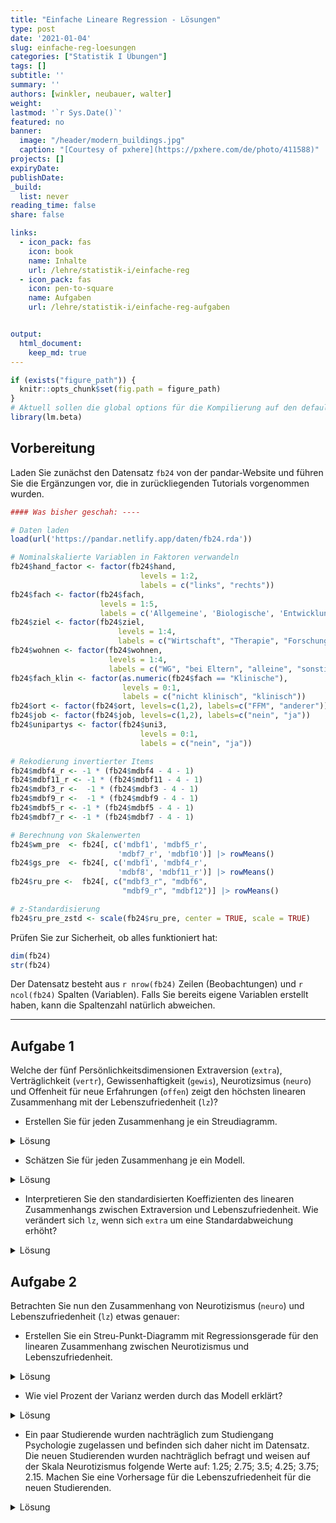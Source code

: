 ```yaml
---
title: "Einfache Lineare Regression - Lösungen" 
type: post
date: '2021-01-04' 
slug: einfache-reg-loesungen 
categories: ["Statistik I Übungen"] 
tags: [] 
subtitle: ''
summary: '' 
authors: [winkler, neubauer, walter] 
weight: 
lastmod: '`r Sys.Date()`'
featured: no
banner:
  image: "/header/modern_buildings.jpg"
  caption: "[Courtesy of pxhere](https://pxhere.com/de/photo/411588)"
projects: []
expiryDate: 
publishDate: 
_build:
  list: never
reading_time: false
share: false

links:
  - icon_pack: fas
    icon: book
    name: Inhalte
    url: /lehre/statistik-i/einfache-reg
  - icon_pack: fas
    icon: pen-to-square
    name: Aufgaben
    url: /lehre/statistik-i/einfache-reg-aufgaben


output:
  html_document:
    keep_md: true
---
```


```r
if (exists("figure_path")) {
  knitr::opts_chunk$set(fig.path = figure_path)
}
# Aktuell sollen die global options für die Kompilierung auf den default Einstellungen gelassen werden
library(lm.beta)
```

## Vorbereitung

Laden Sie zunächst den Datensatz `fb24` von der pandar-Website und führen Sie die Ergänzungen vor, die in zurückliegenden Tutorials vorgenommen wurden. 

```r
#### Was bisher geschah: ----

# Daten laden
load(url('https://pandar.netlify.app/daten/fb24.rda'))  

# Nominalskalierte Variablen in Faktoren verwandeln
fb24$hand_factor <- factor(fb24$hand,
                             levels = 1:2,
                             labels = c("links", "rechts"))
fb24$fach <- factor(fb24$fach,
                    levels = 1:5,
                    labels = c('Allgemeine', 'Biologische', 'Entwicklung', 'Klinische', 'Diag./Meth.'))
fb24$ziel <- factor(fb24$ziel,
                        levels = 1:4,
                        labels = c("Wirtschaft", "Therapie", "Forschung", "Andere"))
fb24$wohnen <- factor(fb24$wohnen, 
                      levels = 1:4, 
                      labels = c("WG", "bei Eltern", "alleine", "sonstiges"))
fb24$fach_klin <- factor(as.numeric(fb24$fach == "Klinische"),
                         levels = 0:1,
                         labels = c("nicht klinisch", "klinisch"))
fb24$ort <- factor(fb24$ort, levels=c(1,2), labels=c("FFM", "anderer"))
fb24$job <- factor(fb24$job, levels=c(1,2), labels=c("nein", "ja"))
fb24$unipartys <- factor(fb24$uni3,
                             levels = 0:1,
                             labels = c("nein", "ja"))

# Rekodierung invertierter Items
fb24$mdbf4_r <- -1 * (fb24$mdbf4 - 4 - 1)
fb24$mdbf11_r <- -1 * (fb24$mdbf11 - 4 - 1)
fb24$mdbf3_r <-  -1 * (fb24$mdbf3 - 4 - 1)
fb24$mdbf9_r <-  -1 * (fb24$mdbf9 - 4 - 1)
fb24$mdbf5_r <- -1 * (fb24$mdbf5 - 4 - 1)
fb24$mdbf7_r <- -1 * (fb24$mdbf7 - 4 - 1)

# Berechnung von Skalenwerten
fb24$wm_pre  <- fb24[, c('mdbf1', 'mdbf5_r', 
                        'mdbf7_r', 'mdbf10')] |> rowMeans()
fb24$gs_pre  <- fb24[, c('mdbf1', 'mdbf4_r', 
                        'mdbf8', 'mdbf11_r')] |> rowMeans()
fb24$ru_pre <-  fb24[, c("mdbf3_r", "mdbf6", 
                         "mdbf9_r", "mdbf12")] |> rowMeans()

# z-Standardisierung
fb24$ru_pre_zstd <- scale(fb24$ru_pre, center = TRUE, scale = TRUE)

```

Prüfen Sie zur Sicherheit, ob alles funktioniert hat: 

```r
dim(fb24)
str(fb24)
```

Der Datensatz besteht aus `r nrow(fb24)` Zeilen (Beobachtungen) und `r ncol(fb24)` Spalten (Variablen). Falls Sie bereits eigene Variablen erstellt haben, kann die Spaltenzahl natürlich abweichen.

***
    
   
## Aufgabe 1
Welche der fünf Persönlichkeitsdimensionen Extraversion (`extra`), Verträglichkeit (`vertr`), Gewissenhaftigkeit (`gewis`), Neurotizsimus (`neuro`) und Offenheit für neue Erfahrungen (`offen`) zeigt den höchsten linearen Zusammenhang mit der Lebenszufriedenheit (`lz`)?

  * Erstellen Sie für jeden Zusammenhang je ein Streudiagramm.

<details><summary>Lösung</summary>

**`extra`:**
```r
plot(fb24$extra, fb24$lz, xlim = c(0, 6), ylim = c(0, 7), pch = 19)
```

**`vertr`:**
```r
plot(fb24$vertr, fb24$lz, xlim = c(0, 6), ylim = c(0, 7), pch = 19)
```

**`gewis`:**
```r
plot(fb24$gewis, fb24$lz, xlim = c(0, 6), ylim = c(0, 7), pch = 19)
```

**`neuro`:**
```r
plot(fb24$neuro, fb24$lz, xlim = c(0, 6), ylim = c(0, 7), pch = 19)
```

**`intel`:**
```r
plot(fb24$offen, fb24$lz, xlim = c(0, 6), ylim = c(0, 7), pch = 19)
```

</details>

  * Schätzen Sie für jeden Zusammenhang je ein Modell.

<details><summary>Lösung</summary>

**`extra`:**
```r
fme <- lm(lz ~ extra, fb24)
summary(fme)
```

**`vertr`:**
```r
fmv <- lm(lz ~ vertr, fb24)
summary(fmv)
```

**`gewis`:**
```r
fmg <- lm(lz ~ gewis, fb24)
summary(fmg)
```

**`neuro`:**
```r
fmn <- lm(lz ~ neuro, fb24)
summary(fmn)
```

**`intel`:**
```r
fmo <- lm(lz ~ offen, fb24)
summary(fmo)
```
Wenn wir die Koeffizienten der Modelle vergleichen, sehen wir, dass `extra` den stärksten linearen Zusammenhang mit `lz` aufweist (Hinweis: für den Vergleich der Modelle vergleichen wir den Determinationskoeffizienten der fünf Modelle = Multiple R-squared im R-Output! Dieser ist für das Modell mit dem Prädiktor Extraversion am höchsten)

</details>

  * Interpretieren Sie den standardisierten Koeffizienten des linearen Zusammenhangs zwischen Extraversion und Lebenszufriedenheit. Wie verändert sich `lz`, wenn sich `extra` um eine Standardabweichung erhöht?
 
<details><summary>Lösung</summary>

Für diese Aufgabe gibt es zwei Lösungsansätze.

1. Das Einbauen der scale()-Funktion in unser Regressionsmodell.

2. Das Verwenden der lm.beta()-Funktion aus dem gleichnamigen Paket.

Es gilt zu Beachten:
Wenn wir die Lösung zwischen den zwei Ansätzen vergleichen, ist der Wert des standardisierten Koeffizienten nicht exakt gleich.
Dies ist der Fall, weil bei der standardisierten Regression mithilfe der lm()- und scale()-Befehle, das Intercept noch mitgeschätzt wird und sich dadurch auch auf die Schätzung des Koeffizienten auswirkt. Dies sollte sich aber in der Regel erst in den hinteren Nachkommastellen auswirken, sodass es für die Interpretation der Größe des Koeffizienten für gewöhnlich keine relevante Rolle spielt.


Zu 1:
```r
sfme <- lm(scale(lz) ~ scale(extra), fb24)
sfme
```


Zu 2:

Für die Lösung der Aufgabe verwenden wir die lm.beta() Funktion. Diese stammt aus dem lm.beta-Paket, welches installiert und dann geladen werden muss.
```r

library(lm.beta)

sfme2 <- lm.beta(fme)
summary(sfme2)         # reg |> lm.beta() |> summary()


```

lm.beta()  ergänzt den Output der lm()-Funktion an der Stelle der Koeffizienten um die Spalte "Standardized". Dieser können wir den standardisierten Koeffizienten des linearen Zusammenhangs zwischen Extraversion und Lebenszufriedenheit entnehmen.

Wenn sich die Variable `extra` um eine Standardabweichung verändert, verändert sich das Kriterium `lz` um `r round(sfme2$standardized.coefficients[2], 2)` Standardabweichungen.

</details>

## Aufgabe 2

Betrachten Sie nun den Zusammenhang von Neurotizismus (`neuro`) und Lebenszufriedenheit (`lz`) etwas genauer:

  * Erstellen Sie ein Streu-Punkt-Diagramm  mit Regressionsgerade für den linearen Zusammenhang zwischen Neurotizismus und Lebenszufriedenheit.

<details><summary>Lösung</summary>

```r
plot(fb24$neuro, fb24$lz, xlim = c(0, 6), ylim = c(0, 7), pch = 19)
abline(fmn, col = "red")
```

</details>

  * Wie viel Prozent der Varianz werden durch das Modell erklärt?

<details><summary>Lösung</summary>

```r
summary(fmn)
```
```r
sum_fmn <- summary(fmn)
```
$\rightarrow$ Das Modell erklärt `r round(sum_fmn$r.squared*100, 2)`% der Varianz in Lebenszufriedenheit durch Neurotizismus.

</details>

  * Ein paar Studierende wurden nachträglich zum Studiengang Psychologie zugelassen und befinden sich daher nicht im Datensatz. Die neuen Studierenden wurden nachträglich befragt und weisen auf der Skala Neurotizismus folgende Werte auf: 1.25; 2.75; 3.5; 4.25; 3.75; 2.15. Machen Sie eine Vorhersage für die Lebenszufriedenheit für die neuen Studierenden.

<details><summary>Lösung</summary>

```r
new <- data.frame(neuro = c(1.25, 2.75, 3.5, 4.25, 3.75, 2.15))
predict(fmn, newdata = new)
```

</details> 
